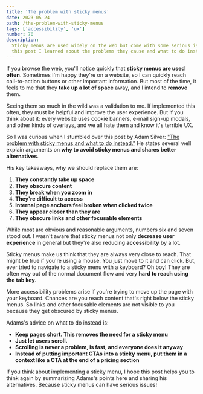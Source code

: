 ```yaml
---
title: 'The problem with sticky menus'
date: 2023-05-24
path: /the-problem-with-sticky-menus
tags: ['accessibility', 'ux']
number: 70
description:
  Sticky menus are used widely on the web but come with some serious issues. In
  this post I learned about the problems they cause and what to do instead.
---
```


If you browse the web, you'll notice quickly that **sticky menus are used
often**. Sometimes I'm happy they're on a website, so I can quickly reach
call-to-action buttons or other important information. But most of the time, it
feels to me that they **take up a lot of space** away, and I intend to
**remove** them.

Seeing them so much in the wild was a validation to me. If implemented this
often, they must be helpful and improve the user experience. But if you think
about it: every website uses cookie banners, e-mail sign-up modals, and other
kinds of overlays, and we all hate them and know it's terrible UX.

So I was curious when I stumbled over this post by Adam Silver:
["The problem with sticky menus and what to do instead."](https://adamsilver.io/blog/the-problem-with-sticky-menus-and-what-to-do-instead/)
He states several well explain arguments on **why to avoid sticky menus and
shares better alternatives**.

His key takeaways, why we should replace them are:

1. **They constantly take up space**
2. **They obscure content**
3. **They break when you zoom in**
4. **They're difficult to access**
5. **Internal page anchors feel broken when clicked twice**
6. **They appear closer than they are**
7. **They obscure links and other focusable elements**

While most are obvious and reasonable arguments, numbers six and seven stood
out. I wasn't aware that sticky menus not only **decrease user experience** in
general but they're also reducing **accessibility** by a lot.

Sticky menus make us think that they are always very close to reach. That might
be true if you're using a mouse. You just move to it and can click. But, ever
tried to navigate to a sticky menu with a keyboard? Oh boy! They are often way
out of the normal document flow and very **hard to reach using the tab key**.

More accessibility problems arise if you're trying to move up the page with your
keyboard. Chances are you reach content that's right below the sticky menus. So
links and other focusable elements are not visible to you because they get
obscured by sticky menus.

Adams's advice on what to do instead is:

- **Keep pages short. This removes the need for a sticky menu**
- **Just let users scroll.**
- **Scrolling is never a problem, is fast, and everyone does it anyway**
- **Instead of putting important CTAs into a sticky menu, put them in a context
  like a CTA at the end of a pricing section**

If you think about implementing a sticky menu, I hope this post helps you to
think again by summarizing Adams's points here and sharing his alternatives.
Because sticky menus can have serious issues!
